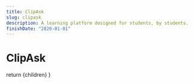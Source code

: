 ```yaml
---
title: ClipAsk
slug: clipask
description: A learning platform designed for students, by students.
finishDate: "2020-01-01"
---
```



<Head>
    <title>ClipAsk</title>
</Head>

# ClipAsk

  return <PostLayout title="ClipAsk" slug="clipask" description="A learning platform designed for students, by students." finishDate="2020-01-01" thumbnail="">{children}</PostLayout>
}